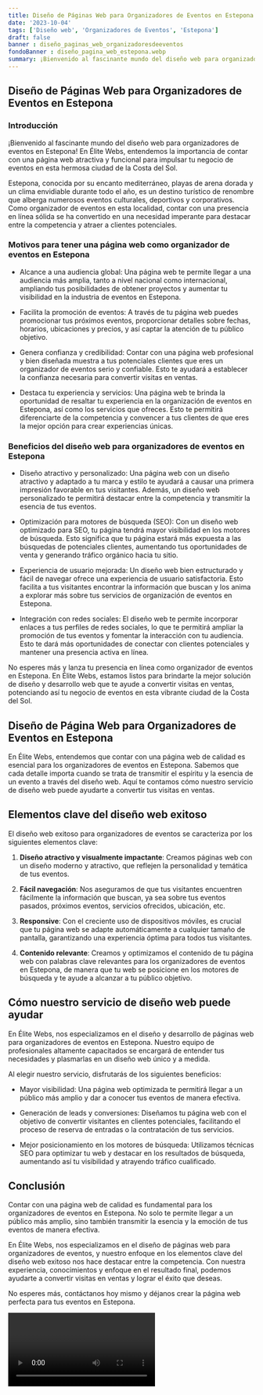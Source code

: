 ```yaml
---
title: Diseño de Páginas Web para Organizadores de Eventos en Estepona
date: '2023-10-04'
tags: ['Diseño web', 'Organizadores de Eventos', 'Estepona']
draft: false
banner : diseño_paginas_web_organizadoresdeeventos
fondoBanner : diseño_pagina_web_estepona.webp
summary: ¡Bienvenido al fascinante mundo del diseño web para organizadores de eventos en Estepona! En Élite Webs, entendemos la importancia de contar con una página web atractiva y funcional para impulsar tu negocio de eventos en esta hermosa ciudad de la Costa del Sol. 
---
```


## Diseño de Páginas Web para Organizadores de Eventos en Estepona

### Introducción

¡Bienvenido al fascinante mundo del diseño web para organizadores de eventos en Estepona! En Élite Webs, entendemos la importancia de contar con una página web atractiva y funcional para impulsar tu negocio de eventos en esta hermosa ciudad de la Costa del Sol. 

Estepona, conocida por su encanto mediterráneo, playas de arena dorada y un clima envidiable durante todo el año, es un destino turístico de renombre que alberga numerosos eventos culturales, deportivos y corporativos. Como organizador de eventos en esta localidad, contar con una presencia en línea sólida se ha convertido en una necesidad imperante para destacar entre la competencia y atraer a clientes potenciales.

### Motivos para tener una página web como organizador de eventos en Estepona

- Alcance a una audiencia global: Una página web te permite llegar a una audiencia más amplia, tanto a nivel nacional como internacional, ampliando tus posibilidades de obtener proyectos y aumentar tu visibilidad en la industria de eventos en Estepona.

- Facilita la promoción de eventos: A través de tu página web puedes promocionar tus próximos eventos, proporcionar detalles sobre fechas, horarios, ubicaciones y precios, y así captar la atención de tu público objetivo.

- Genera confianza y credibilidad: Contar con una página web profesional y bien diseñada muestra a tus potenciales clientes que eres un organizador de eventos serio y confiable. Esto te ayudará a establecer la confianza necesaria para convertir visitas en ventas.

- Destaca tu experiencia y servicios: Una página web te brinda la oportunidad de resaltar tu experiencia en la organización de eventos en Estepona, así como los servicios que ofreces. Esto te permitirá diferenciarte de la competencia y convencer a tus clientes de que eres la mejor opción para crear experiencias únicas.

### Beneficios del diseño web para organizadores de eventos en Estepona

- Diseño atractivo y personalizado: Una página web con un diseño atractivo y adaptado a tu marca y estilo te ayudará a causar una primera impresión favorable en tus visitantes. Además, un diseño web personalizado te permitirá destacar entre la competencia y transmitir la esencia de tus eventos.

- Optimización para motores de búsqueda (SEO): Con un diseño web optimizado para SEO, tu página tendrá mayor visibilidad en los motores de búsqueda. Esto significa que tu página estará más expuesta a las búsquedas de potenciales clientes, aumentando tus oportunidades de venta y generando tráfico orgánico hacia tu sitio.

- Experiencia de usuario mejorada: Un diseño web bien estructurado y fácil de navegar ofrece una experiencia de usuario satisfactoria. Esto facilita a tus visitantes encontrar la información que buscan y los anima a explorar más sobre tus servicios de organización de eventos en Estepona.

- Integración con redes sociales: El diseño web te permite incorporar enlaces a tus perfiles de redes sociales, lo que te permitirá ampliar la promoción de tus eventos y fomentar la interacción con tu audiencia. Esto te dará más oportunidades de conectar con clientes potenciales y mantener una presencia activa en línea.

No esperes más y lanza tu presencia en línea como organizador de eventos en Estepona. En Élite Webs, estamos listos para brindarte la mejor solución de diseño y desarrollo web que te ayude a convertir visitas en ventas, potenciando así tu negocio de eventos en esta vibrante ciudad de la Costa del Sol.

<GifSeo />

<Cta />

## Diseño de Página Web para Organizadores de Eventos en Estepona

En Élite Webs, entendemos que contar con una página web de calidad es esencial para los organizadores de eventos en Estepona. Sabemos que cada detalle importa cuando se trata de transmitir el espíritu y la esencia de un evento a través del diseño web. Aquí te contamos cómo nuestro servicio de diseño web puede ayudarte a convertir tus visitas en ventas.

## Elementos clave del diseño web exitoso

El diseño web exitoso para organizadores de eventos se caracteriza por los siguientes elementos clave:

1. **Diseño atractivo y visualmente impactante**: Creamos páginas web con un diseño moderno y atractivo, que reflejen la personalidad y temática de tus eventos.

2. **Fácil navegación**: Nos aseguramos de que tus visitantes encuentren fácilmente la información que buscan, ya sea sobre tus eventos pasados, próximos eventos, servicios ofrecidos, ubicación, etc.

3. **Responsive**: Con el creciente uso de dispositivos móviles, es crucial que tu página web se adapte automáticamente a cualquier tamaño de pantalla, garantizando una experiencia óptima para todos tus visitantes.

4. **Contenido relevante**: Creamos y optimizamos el contenido de tu página web con palabras clave relevantes para los organizadores de eventos en Estepona, de manera que tu web se posicione en los motores de búsqueda y te ayude a alcanzar a tu público objetivo.

## Cómo nuestro servicio de diseño web puede ayudar

En Élite Webs, nos especializamos en el diseño y desarrollo de páginas web para organizadores de eventos en Estepona. Nuestro equipo de profesionales altamente capacitados se encargará de entender tus necesidades y plasmarlas en un diseño web único y a medida.

Al elegir nuestro servicio, disfrutarás de los siguientes beneficios:

- Mayor visibilidad: Una página web optimizada te permitirá llegar a un público más amplio y dar a conocer tus eventos de manera efectiva.

- Generación de leads y conversiones: Diseñamos tu página web con el objetivo de convertir visitantes en clientes potenciales, facilitando el proceso de reserva de entradas o la contratación de tus servicios.

- Mejor posicionamiento en los motores de búsqueda: Utilizamos técnicas SEO para optimizar tu web y destacar en los resultados de búsqueda, aumentando así tu visibilidad y atrayendo tráfico cualificado.

## Conclusión

Contar con una página web de calidad es fundamental para los organizadores de eventos en Estepona. No solo te permite llegar a un público más amplio, sino también transmitir la esencia y la emoción de tus eventos de manera efectiva.

En Élite Webs, nos especializamos en el diseño de páginas web para organizadores de eventos, y nuestro enfoque en los elementos clave del diseño web exitoso nos hace destacar entre la competencia. Con nuestra experiencia, conocimientos y enfoque en el resultado final, podemos ayudarte a convertir visitas en ventas y lograr el éxito que deseas.

No esperes más, contáctanos hoy mismo y déjanos crear la página web perfecta para tus eventos en Estepona.

<Video />

<CtaBot job='Organizadores de Eventos' city='Estepona'/>

<Gmaps query='Estepona+españa+maps' />